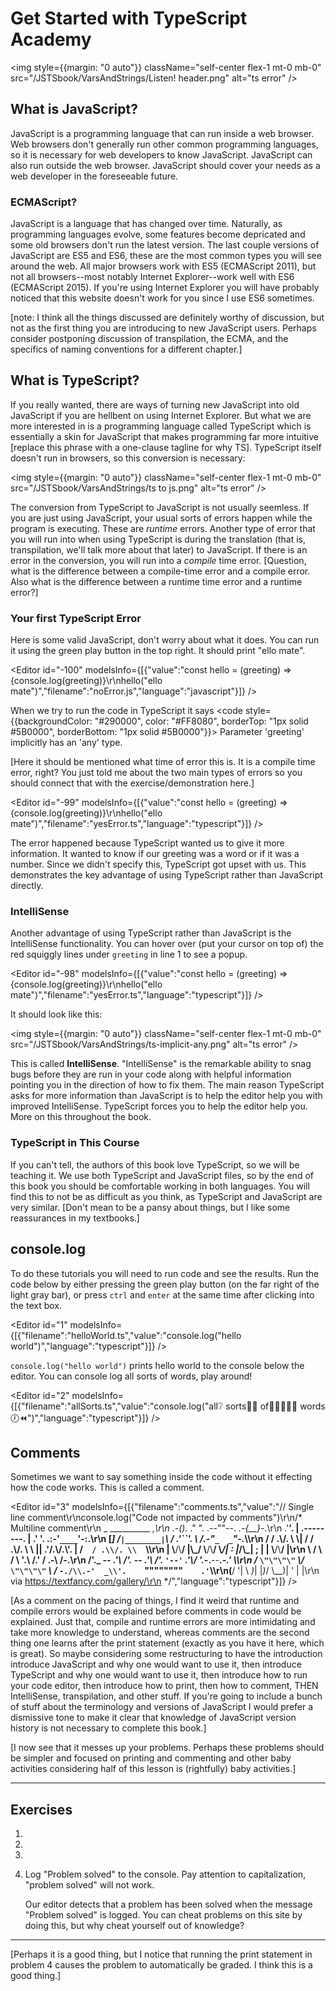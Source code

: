 
<HomeLink />

# Get Started with TypeScript Academy

<img
style={{margin: "0 auto"}}
  className="self-center flex-1 mt-0 mb-0"
  src="/JSTSbook/VarsAndStrings/Listen! header.png"
  alt="ts error"
/>

## What is JavaScript?

JavaScript is a programming language that can run inside a web browser. 
Web browsers don't generally run other common programming languages, so it is necessary for web developers to know JavaScript. 
JavaScript can also run outside the web browser. JavaScript should cover your needs as a web developer in the foreseeable future. 


### ECMAScript?

JavaScript is a language that has changed over time. Naturally, as programming languages evolve, some features become depricated and some old browsers don't run the latest version. The last couple versions of JavaScript are ES5 and ES6, these are the most common types you will see around the web. All major browsers work with ES5 (ECMAScript 2011), but not all browsers--most notably Internet Explorer--work well with ES6 (ECMAScript 2015). If you're using Internet Explorer you will have probably noticed that this website doesn't work for you since I use ES6 sometimes. 

[note: I think all the things discussed are definitely worthy of discussion, but not as the first thing you are introducing to new JavaScript users. Perhaps consider postponing discussion of transpilation, the ECMA, and the specifics of naming conventions for a different chapter.]

## What is TypeScript?

If you really wanted, there are ways of turning new JavaScript into old JavaScript if you are hellbent on using Internet Explorer. But what we are more interested in is a programming language called TypeScript which is essentially a skin for JavaScript that makes programming far more intuitive [replace this phrase with a one-clause tagline for why TS]. TypeScript itself doesn't run in browsers, so this conversion is necessary: 

<img
style={{margin: "0 auto"}}
          className="self-center flex-1 mt-0 mb-0"
          src="/JSTSbook/VarsAndStrings/ts to js.png"
          alt="ts error"
        />

The conversion from TypeScript to JavaScript is not usually seemless. If you are just using JavaScript, your usual sorts of errors happen while the program is executing. These are *runtime* errors. Another type of error that you will run into when using TypeScript is during the translation (that is, transpilation, we'll talk more about that later) to JavaScript. If there is an error in the conversion, you will run into a *compile* time error. [Question, what is the difference between a compile-time error and a compile error. Also what is the difference between a runtime time error and a runtime error?]


### Your first TypeScript Error

Here is some valid JavaScript, don't worry about what it does. 
You can run it using the green play button in the top right. It should print "ello mate".

<Editor
  id="-100"
  modelsInfo={[{"value":"const hello = (greeting) => {console.log(greeting)}\r\nhello(\"ello mate\")","filename":"noError.js","language":"javascript"}]}
/>



When we try to run the code in TypeScript it says <code style={{backgroundColor: "#290000", color: "#FF8080", borderTop: "1px solid #5B0000", borderBottom: "1px solid #5B0000"}}>
Parameter 'greeting' implicitly has an 'any' type.</code>

[Here it should be mentioned what time of error this is. It is a compile time error, right? You just told me about the two main types of errors so you should connect that with the exercise/demonstration here.] 

<TSNoteWrapper>

<Editor
  id="-99"
  modelsInfo={[{"value":"const hello = (greeting) => {console.log(greeting)}\r\nhello(\"ello mate\")","filename":"yesError.ts","language":"typescript"}]}
/>

</TSNoteWrapper>


The error happened because TypeScript wanted us to give it more information. It wanted to know if our greeting was 
a word or if it was a number. Since we didn't specify this, TypeScript got upset with us. This demonstrates the key advantage of using TypeScript rather than JavaScript directly. 

### IntelliSense


Another advantage of using TypeScript rather than JavaScript is the IntelliSense functionality. You can hover over (put your cursor on top of) the red squiggly lines under 
`greeting` in line 1 to see a popup.

<Editor
  id="-98"
  modelsInfo={[{"value":"const hello = (greeting) => {console.log(greeting)}\r\nhello(\"ello mate\")","filename":"yesError.ts","language":"typescript"}]}
/>

It should look like this:

<img
style={{margin: "0 auto"}}
          className="self-center flex-1 mt-0 mb-0"
          src="/JSTSbook/VarsAndStrings/ts-implicit-any.png"
          alt="ts error"
        />

This is called **IntelliSense**. "IntelliSense" is the remarkable ability to snag bugs before they are run in your code along with helpful information pointing you in the direction of how to fix them. The main reason 
TypeScript asks for more information than JavaScript is to help the editor help you with improved IntelliSense. 
TypeScript forces you to help the editor help you.
More on this throughout the book.

### TypeScript in This Course

If you can't tell, the authors of this book love TypeScript, so we will be teaching it. We use both 
TypeScript and JavaScript files, so by the end of this book you should be comfortable working in both languages. You will find this to not be as difficult as you think, as TypeScript and JavaScript are very similar.
[Don't mean to be a pansy about things, but I like some reassurances in my textbooks.]

## console.log

To do these tutorials you will need to run code and see the results. Run the code below by either pressing the green play button (on the far right of the light gray bar),
or press `ctrl` and `enter` at the same time after clicking into the text box.

<Editor
  id="1"
  modelsInfo={[{"filename":"helloWorld.ts","value":"console.log(\"hello world\")","language":"typescript"}]}
/>

`console.log("hello world")` prints hello world to the console below the editor. You can console log all sorts of words, play around!

<Editor
  id="2"
  modelsInfo={[{"filename":"allSorts.ts","value":"console.log(\"all❔ sorts😤🚠 of👥👳🏿🈲💪 words🕖⏪\")","language":"typescript"}]}
/>

## Comments

Sometimes we want to say something inside the code without it effecting how the code works. This is called a comment. 

<Editor
  id="3"
  modelsInfo={[{"filename":"comments.ts","value":"// Single line comment\r\nconsole.log(\"Code not impacted by comments\")\r\n/* Multiline comment\r\n         _          __________                              _,\r\n     _.-(_)._     .\"          \".      .--\"\"--.          _.-{__}-._\r\n   .'________'.   | .--------. |    .'        '.      .:-'`____`'-:.\r\n  [____________] /` |________| `\\  /   .'``'.   \\    /_.-\"`_  _`\"-._\\\r\n  /  / .\\/. \\  \\|  / / .\\/. \\ \\  ||  .'/.\\/.\\'.  |  /`   / .\\/. \\   `\\\r\n  |  \\__/\\__/  |\\_/  \\__/\\__/  \\_/|  : |_/\\_| ;  |  |    \\__/\\__/    |\r\n  \\            /  \\            /   \\ '.\\    /.' / .-\\                /-.\r\n  /'._  --  _.'\\  /'._  --  _.'\\   /'. `'--'` .'\\/   '._-.__--__.-_.'   \\\r\n /_   `\"\"\"\"`   _\\/_   `\"\"\"\"`   _\\ /_  `-./\\.-'  _\\'.    `\"\"\"\"\"\"\"\"`    .'`\\\r\n(__/    '|    \\ _)_|           |_)_/            \\__)|        '       |   |\r\n   via https://textfancy.com/gallery/\r\n   */","language":"typescript"}]}
/>

[As a comment on the pacing of things, I find it weird that runtime and compile errors would be explained before comments in code would be explained. Just that, compile and runtime errors are more intimidating and take more knowledge to understand, whereas comments are the second thing one learns after the print statement (exactly as you have it here, which is great). So maybe considering some restructuring to have the introduction introduce JavaScript and why one would want to use it, then introduce TypeScript and why one would want to use it, then introduce how to run your code editor, then introduce how to print, then how to comment, THEN IntelliSense, transpilation, and other stuff. If you're going to include a bunch of stuff about the terminology and versions of JavaScript I would prefer a dismissive tone to make it clear that knowledge of JavaScript version history is not necessary to complete this book.]

[I now see that it messes up your problems. Perhaps these problems should be simpler and focused on printing and commenting and other baby activities considering half of this lesson is (rightfully) baby activities.]

*** 



## Exercises

<ol>
  <li>
    <MCQ info={{"promptText":"Which programming languages run in all major browsers?","solutionText":"JavaScript is the only language that the browser runs. Other languages \nhave to translate into JavaScript (or something called WebAssembly) before they can run in the browser.","answersText":["JavaScript and TypeScript","JavaScript and Java","JavaScript","JavaScript and Python"],"correctIndex":2}}/>
  </li>
  <li>
    <MCQ info={{"promptText":"You wrote a website using ECMAScript 2015 (ES6) but it doesn't work on Internet Explorer. Which of the following should you do?","solutionText":"Microsoft no longer supports Internet Explorer, they are focusing on building the Edge browser and they will not fix your problem.  \nTranspiling your code to ES5 is faster and less likely to introduce bugs than rewriting the code by hand.  \nOn this website I simply tell users to not use Internet Explorer. Shame on me!","answersText":["Call Microsoft support center.","Transpile the ES6 code to ECMAScript 2009 (ES5) using Babel","Explain to users that they should not be using Internet Explorer","Rewrite all of the code using ES5"],"correctIndex":1}}/>
  </li>
  <li>
    <MCQ info={{"promptText":"Which is a good reason to use TypeScript?","solutionText":"We said earlier that TypeScript makes you write code to improve the IntelliSense. It is true that if you take a JavaScript file and convert it to a \nTypeScript file there will be new compile-time errors, but I'm not sure I would call these bugs. These are more like features of TypeScript.  \nDoing stuff because it is trendy isn't a good way to make decisions. ","answersText":["It enforces a style of code that provides developers with improved IntelliSense.","It introduces new bugs to your code.","People that write TypeScript are cool. 😎"],"correctIndex":0}}/>
  </li>
  <li>
    <p>
      Log "Problem solved" to the console. Pay attention to capitalization, "problem solved" will not work.
    </p>
    <EditorWrapper
      id="dskl"
      modelsInfo={[{"filename":"logProblemSolved.ts","value":"//This is a comment","language":"typescript","tested":true}]}
    />
    <p>
      Our editor detects that a problem has been solved when the message "Problem solved" is logged.
      You can cheat problems on this site by doing this, but why cheat yourself out of knowledge?
    </p>
  </li>
</ol>

<hr />
[Perhaps it is a good thing, but I notice that running the print statement in problem 4 causes the problem to automatically be graded. I think this is a good thing.]
<License />
